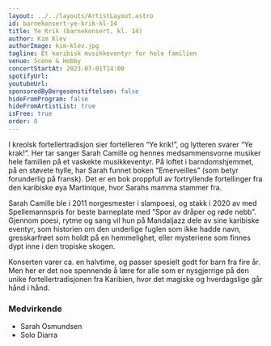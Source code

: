 ```yaml
---
layout: ../../layouts/ArtistLayout.astro
id: barnekonsert-ye-krik-kl-14
title: Ye Krik (barnekonsert, kl. 14)
author: Kim Klev
authorImage: kim-klev.jpg
tagline: Et karibisk musikkeventyr for hele familien
venue: Scene & Hobby
concertStartAt: 2023-07-01T14:00
spotifyUrl:
youtubeUrl:
sponsoredByBergesenstiftelsen: false
hideFromProgram: false
hideFromArtistList: true
isFree: true
order: 0
---
```


I kreolsk fortellertradisjon sier fortelleren “Ye krik!”, og lytteren svarer “Ye krak!”. Her tar sanger Sarah Camille og hennes medsammensvorne musiker hele familien på et vaskekte musikkeventyr. På loftet i barndomshjemmet, på en støvete hylle, har Sarah funnet boken “Emerveilles” (som betyr forunderlig på fransk). Det er en bok proppfull av fortryllende fortellinger fra den karibiske øya Martinique, hvor Sarahs mamma stammer fra.

Sarah Camille ble i 2011 norgesmester i slampoesi, og stakk i 2020 av med Spellemannspris for beste barneplate med “Spor av dråper og røde nebb”. Gjennom poesi, rytme og sang vil hun på Mandaljazz dele av sine karibiske eventyr, som historien om den underlige fuglen som ikke hadde navn, gresskarfrøet som holdt på en hemmelighet, eller mysteriene som finnes dypt inne i den tropiske skogen.

Konserten varer ca. en halvtime, og passer spesielt godt for barn fra fire år. Men her er det noe spennende å lære for alle som er nysgjerrige på den unike fortellertradisjonen fra Karibien, hvor det magiske og hverdagslige går hånd i hånd.

### Medvirkende

- Sarah Osmundsen
- Solo Diarra
